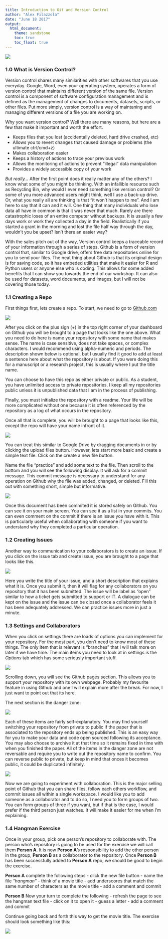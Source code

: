 ```yaml
---
title: Introduction to Git and Version Control
author: "Alex Filazzola"
date: "June 18 2017"
output:
  html_document:
    theme: sandstone
    toc: true
    toc_float: true
---
```



![](phdcomic.jpg)

### 1.0 What is Version Control?

Version control shares many similarities with other softwares that you use everyday. Google, Word, even your operating system, operates a form of version control that maintains different version of the same file. Version control is a component of software configuration management and is defined as the management of changes to documents, datasets, scripts, or other files. Put more simply, version control is a way of maintaning and managing different versions of a file you are working on. 

Why you want version control? Well there are many reasons, but here are a few that make it important and worth the effort.

+ Keeps files that you lost (accidentally deleted, hard drive crashed, etc)
+ Allows you to revert changes that caused damage or problems (the ultimate ctrl/cmd+z)
+ Makes collaboration easier
+ Keeps a history of actions to trace your previous work
+ Allows the monitoring of actions to prevent "illegal" data manipulation
+ Provides a widely accessible copy of your work

*But really...* After the first point does it really matter any of the others? I know what some of you might be thinking. With an infallible resource such as Recycling Bin, why would I ever need something like version control? Or some of you more advanced users might think, well I use a back-up drive. Or, what you really all are thinking is that "it won't happen to me". And I am here to say that it can and it will. One thing that many individuals who lose data all have in common is that it was never that much. Rarely are there catastrophic loses of an entire computer without backups. It is usually a few days work or work they collected a day in the field. Realistically if you started a grant in the morning and lost the file half way through the day, wouldn't you be upset? Isn't there an easier way?

With the sales pitch out of the way, Version control keeps a traceable record of your information through a series of steps. Github is a form of version control that, similar to Google drive, offers free data repositories online for you to send your files. The neat thing about Github is that its original design is for saving code, so it has embeded utilities that make it easier for R and Python users or anyone else who is coding. This allows for some added benefits that I can show you towards the end of our workshop. It can also be used for datasets, word documents, and images, but I will not be covering those today.

### 1.1 Creating a Repo

First things first, lets create a repo. To start, we need to go to [Github.com](www.github.com)

![](Github1.jpg)

After you click on the plus sign (+) in the top right corner of your dashboard on Github you will be brought to a page that looks like the one above. What you need to do here is name your repository with some name that makes sense. The name is case sensitive, does not take spaces, or complex characters. I would recommend using alpha-numeric and periods. The description shown below is optional, but I usually find it good to add at least a sentence here about what the repository is about. If you were doing this for a manuscript or a research project, this is usually where I put the title name. 

You can choose to have this repo as either private or public. As a student, you have unlimited access to private repositories. I keep all my repositories public unless it is unpublished data that I am in the process of publishing. 

Finally, you must initialize the repository with a readme. Your life will be more complicated without one because it is often referenced by the repository as a log of what occurs in the repository. 

Once all that is complete, you will be brought to a page that looks like this, except the repo will have your name infront of it.

![](Github2.jpg)

You can treat this similar to Google Drive by dragging documents in or by clicking the upload files button. However, lets start more basic and create a simple text file. Click on the create a new file button. 

Name the file "practice" and add some text to the file. Then scroll to the bottom and you will see the following display. It will ask for a commit message. This commit message is necessary to understand for any operation on Github why the file was added, changed, or deleted. Fill this out with something short, simple but informative. 

![](Github3.jpg)

Once this document has been commited it is stored safely on Github. You can see it on your main screen. You can see it as a list in your commits. You can even comment on the commit if there is an issue you have with it. This is particularly useful when collaborating with someone if you want to understand why they completed a particular operation. 

### 1.2 Creating Issues

Another way to communication to your collaborators is to create an issue. If you click on the issue tab and create issue, you are brought to a page that looks like this. 

![](Github4.jpg)

Here you write the title of your issue, and a short description that explains what it is. Once you submit it, then it will flag for any collaborators on you repository that it has been submitted. The issue will be label as "open" similar to how a ticket gets submitted to support or IT. A dialogue can be kept on the issue and the issue can be closed once a collaborator feels it has been adequately addressed. We can practice issues more in just a minute. 


### 1.3 Settings and Collaborators

When you click on settings there are loads of options you can implement for your repository. For the most part, you don't need to know most of these things. The only item that is relevant is "branches" that I will talk more on later if we have time. The main items you need to look at in settings is the *Options* tab which has some seriously important stuff. 

![](Github5.jpg)

Scrolling down, you will see the Github pages section. This allows you to support your repository with its own webpage. Probably my favourite feature in using Github and one I will explain more after the break. For now, I just want to point out that its here.

The next section is the danger zone:

![](Github6.jpg)

Each of these items are fairly self-explanatory. You may find yourself switching your repository from private to public if the paper that is associated to the repository ends up being published. This is an easy way for you to make your data and code open sourced following its acceptance. You may also choose to archive it at that time so it remains fixed in time with when you finished the paper. All of the items in the danger zone are not reversable and require you to write out the repository name to confirm. You can reverse public to private, but keep in mind that onces it becomes public, it could be duplicated infinitely. 

![](Github7.jpg)

Now we are going to experiment with collaboration. This is the major selling point of Github that you can share files, follow each others workflow, and commit issues all within a single workspace. I would like you to add someone as a collaborator and to do so, I need you to form groups of two. You can form groups of three if you want, but if that is the case, I would prefer if the third person just watches. It will make it easier for me when I'm explaining. 


### 1.4 Hangman Exercise

Once in your group, pick one person's repository to collaborate with. The person who's repository is going to be used for the exercise we will call them **Person A**. It is now **Person A**'s responsibility to add the other person in the group, **Person B** as a collaborator to the repository. Once **Person B** has been successfully added to **Person A** repo, we should be good to begin the exercise.

**Person A** complete the following steps
- click the new file button
- name the file *"hangman"*
- think of a movie title
- add underscores that match the same number of characters as the movie title
- add a comment and commit

**Person B** Now your turn to complete the following
- refresh the page to see the hangman text file
- click on it to open it
- guess a letter
- add a comment and commit

Continue going back and forth this way to get the movie title. The exercise should look something like this:

![](Github8.jpg)




